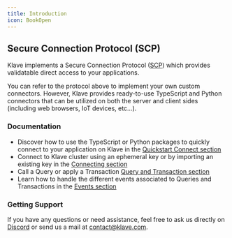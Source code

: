 ```yaml
---
title: Introduction
icon: BookOpen
---
```


## Secure Connection Protocol (SCP)

Klave implements a Secure Connection Protocol ([SCP](/learn/architecture#secure-connection-protocol-scp)) which provides validatable direct access to your applications.

You can refer to the protocol above to implement your own custom connectors.
However, Klave provides ready-to-use TypeScript and Python connectors that can be utilized on both
the server and client sides (including web browsers, IoT devices, etc...).

### Documentation

-   Discover how to use the TypeScript or Python packages to quickly connect to your application on Klave in the [Quickstart Connect section](/quickstart/connect)
-   Connect to Klave cluster using an ephemeral key or by importing an existing key in the [Connecting section](/connector/latest/connection)
-   Call a Query or apply a Transaction [Query and Transaction section](/connector/latest/query-transaction)
-   Learn how to handle the different events associated to Queries and Transactions in the [Events section](/connector/latest/event)

### Getting Support

If you have any questions or need assistance, feel free to ask us directly on [Discord](https://discord.gg/9f5qKq8aUy) or send us a mail at contact@klave.com.



